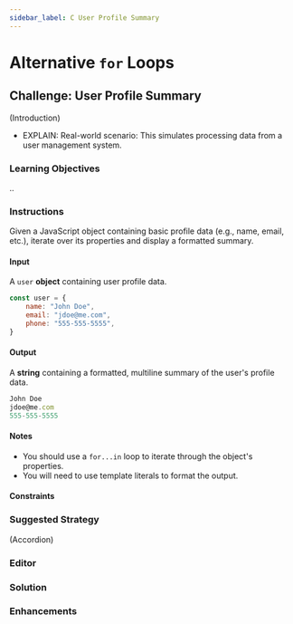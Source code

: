 ```yaml
---
sidebar_label: C User Profile Summary
---
```



# Alternative `for` Loops

## Challenge: User Profile Summary

(Introduction)

-   EXPLAIN: Real-world scenario: This simulates processing data from a user management system.

### Learning Objectives

..

### Instructions

Given a JavaScript object containing basic profile data (e.g., name, email, etc.), iterate over its properties and display a formatted summary.

#### Input

A `user` <Blue>**object**</Blue> containing user profile data.

```JavaScript
const user = {
    name: "John Doe",
    email: "jdoe@me.com",
    phone: "555-555-5555",
}
```


#### Output

A <Blue>**string**</Blue> containing a formatted, multiline summary of the user's profile data.
```JavaScript
John Doe
jdoe@me.com
555-555-5555
```

#### Notes

- You should use a `for...in` loop to iterate through the object's properties.
- You will need to use template literals to format the output.

#### Constraints

### Suggested Strategy

(Accordion)

### Editor

### Solution

### Enhancements
